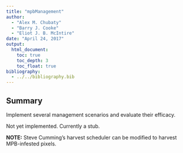 ```yaml
---
title: "mpbManagement"
author:
  - "Alex M. Chubaty"
  - "Barry J. Cooke"
  - "Eliot J. B. McIntire"
date: "April 24, 2017"
output:
  html_document:
    toc: true
    toc_depth: 3
    toc_float: true
bibliography:
  - ../../bibliography.bib
---
```


## Summary

Implement several management scenarios and evaluate their efficacy.

Not yet implemented. Currently a stub.

**NOTE:** Steve Cumming's harvest scheduler can be modified to harvest MPB-infested pixels.
